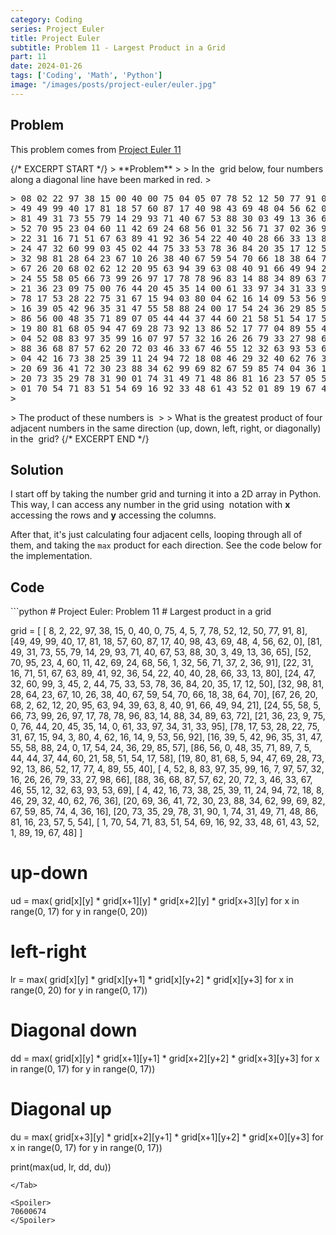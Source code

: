 ```yaml
---
category: Coding
series: Project Euler
title: Project Euler
subtitle: Problem 11 - Largest Product in a Grid
part: 11
date: 2024-01-26
tags: ['Coding', 'Math', 'Python']
image: "/images/posts/project-euler/euler.jpg"
---
```


## Problem

This problem comes from [Project Euler 11](https://projecteuler.net/problem=11)

<div class="max-md:hidden">
{/* EXCERPT START */}
> **Problem**
> 
> In the <Math eqn="20 \times 20" /> grid below, four numbers along a diagonal line have been marked in red.
> <pre>
> 08 02 22 97 38 15 00 40 00 75 04 05 07 78 52 12 50 77 91 08
> 49 49 99 40 17 81 18 57 60 87 17 40 98 43 69 48 04 56 62 00
> 81 49 31 73 55 79 14 29 93 71 40 67 53 88 30 03 49 13 36 65
> 52 70 95 23 04 60 11 42 69 24 68 56 01 32 56 71 37 02 36 91
> 22 31 16 71 51 67 63 89 41 92 36 54 22 40 40 28 66 33 13 80
> 24 47 32 60 99 03 45 02 44 75 33 53 78 36 84 20 35 17 12 50
> 32 98 81 28 64 23 67 10 <span class="text-red-500">26</span> 38 40 67 59 54 70 66 18 38 64 70
> 67 26 20 68 02 62 12 20 95 <span class="text-red-500">63</span> 94 39 63 08 40 91 66 49 94 21
> 24 55 58 05 66 73 99 26 97 17 <span class="text-red-500">78</span> 78 96 83 14 88 34 89 63 72
> 21 36 23 09 75 00 76 44 20 45 35 <span class="text-red-500">14</span> 00 61 33 97 34 31 33 95
> 78 17 53 28 22 75 31 67 15 94 03 80 04 62 16 14 09 53 56 92
> 16 39 05 42 96 35 31 47 55 58 88 24 00 17 54 24 36 29 85 57
> 86 56 00 48 35 71 89 07 05 44 44 37 44 60 21 58 51 54 17 58
> 19 80 81 68 05 94 47 69 28 73 92 13 86 52 17 77 04 89 55 40
> 04 52 08 83 97 35 99 16 07 97 57 32 16 26 26 79 33 27 98 66
> 88 36 68 87 57 62 20 72 03 46 33 67 46 55 12 32 63 93 53 69
> 04 42 16 73 38 25 39 11 24 94 72 18 08 46 29 32 40 62 76 36
> 20 69 36 41 72 30 23 88 34 62 99 69 82 67 59 85 74 04 36 16
> 20 73 35 29 78 31 90 01 74 31 49 71 48 86 81 16 23 57 05 54
> 01 70 54 71 83 51 54 69 16 92 33 48 61 43 52 01 89 19 67 48
> </pre>
> The product of these numbers is <Math eqn="26 \times 63 \times 78 \times 14 = 1788696" />
> 
> What is the greatest product of four adjacent numbers in the same direction (up, down, left, right, or diagonally) in the <Math eqn="20 \times 20" /> grid?
{/* EXCERPT END */}
</div>

## Solution

I start off by taking the number grid and turning it into a 2D array in Python. 
This way, I can access any number in the grid using <Math eqn=" [x][y] " /> notation with **x** accessing the rows and **y** accessing the columns.

After that, it's just calculating four adjacent cells, looping through all of them, and taking the `max` product for each direction. See the code below for the implementation.

## Code

<Tab url="https://github.com/zlaast/Project-Euler/blob/main/Problems-Python/problem11.py" tab="problem11.py" >
```python
# Project Euler: Problem 11
# Largest product in a grid

grid = [
    [ 8,  2, 22, 97, 38, 15,  0, 40,  0, 75,  4,  5,  7, 78, 52, 12, 50, 77, 91,  8],
    [49, 49, 99, 40, 17, 81, 18, 57, 60, 87, 17, 40, 98, 43, 69, 48,  4, 56, 62,  0],
    [81, 49, 31, 73, 55, 79, 14, 29, 93, 71, 40, 67, 53, 88, 30,  3, 49, 13, 36, 65],
    [52, 70, 95, 23,  4, 60, 11, 42, 69, 24, 68, 56,  1, 32, 56, 71, 37,  2, 36, 91],
    [22, 31, 16, 71, 51, 67, 63, 89, 41, 92, 36, 54, 22, 40, 40, 28, 66, 33, 13, 80],
    [24, 47, 32, 60, 99,  3, 45,  2, 44, 75, 33, 53, 78, 36, 84, 20, 35, 17, 12, 50],
    [32, 98, 81, 28, 64, 23, 67, 10, 26, 38, 40, 67, 59, 54, 70, 66, 18, 38, 64, 70],
    [67, 26, 20, 68,  2, 62, 12, 20, 95, 63, 94, 39, 63,  8, 40, 91, 66, 49, 94, 21],
    [24, 55, 58,  5, 66, 73, 99, 26, 97, 17, 78, 78, 96, 83, 14, 88, 34, 89, 63, 72],
    [21, 36, 23,  9, 75,  0, 76, 44, 20, 45, 35, 14,  0, 61, 33, 97, 34, 31, 33, 95],
    [78, 17, 53, 28, 22, 75, 31, 67, 15, 94,  3, 80,  4, 62, 16, 14,  9, 53, 56, 92],
    [16, 39,  5, 42, 96, 35, 31, 47, 55, 58, 88, 24,  0, 17, 54, 24, 36, 29, 85, 57],
    [86, 56,  0, 48, 35, 71, 89,  7,  5, 44, 44, 37, 44, 60, 21, 58, 51, 54, 17, 58],
    [19, 80, 81, 68,  5, 94, 47, 69, 28, 73, 92, 13, 86, 52, 17, 77,  4, 89, 55, 40],
    [ 4, 52,  8, 83, 97, 35, 99, 16,  7, 97, 57, 32, 16, 26, 26, 79, 33, 27, 98, 66],
    [88, 36, 68, 87, 57, 62, 20, 72,  3, 46, 33, 67, 46, 55, 12, 32, 63, 93, 53, 69],
    [ 4, 42, 16, 73, 38, 25, 39, 11, 24, 94, 72, 18,  8, 46, 29, 32, 40, 62, 76, 36],
    [20, 69, 36, 41, 72, 30, 23, 88, 34, 62, 99, 69, 82, 67, 59, 85, 74,  4, 36, 16],
    [20, 73, 35, 29, 78, 31, 90,  1, 74, 31, 49, 71, 48, 86, 81, 16, 23, 57,  5, 54],
    [ 1, 70, 54, 71, 83, 51, 54, 69, 16, 92, 33, 48, 61, 43, 52,  1, 89, 19, 67, 48]
]

# up-down
ud = max(
    grid[x][y] *
    grid[x+1][y] *
    grid[x+2][y] *
    grid[x+3][y]
    for x in range(0, 17)
    for y in range(0, 20))

# left-right
lr = max(
    grid[x][y] *
    grid[x][y+1] *
    grid[x][y+2] *
    grid[x][y+3]
    for x in range(0, 20)
    for y in range(0, 17))


# Diagonal down
dd = max(
    grid[x][y] *
    grid[x+1][y+1] *
    grid[x+2][y+2] *
    grid[x+3][y+3]
    for x in range(0, 17)
    for y in range(0, 17))

# Diagonal up
du = max(
    grid[x+3][y] *
    grid[x+2][y+1] *
    grid[x+1][y+2] *
    grid[x+0][y+3]
    for x in range(0, 17)
    for y in range(0, 17))

print(max(ud, lr, dd, du))
```
</Tab>

<Spoiler>
70600674
</Spoiler>